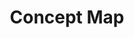 ---
title: "Concept Map"
publishedAt: "2024-05-02"
summary: "A networking platform that connects writers with agencies for collaboration, projects, and professional growth."
images:
  - "/images/projects/project-01/cover-01.jpg"
team:
  - name: "Selene Yu"
    role: "Software Engineer"
    avatar: "/images/avatar.jpg"
    linkedIn: "https://www.linkedin.com/company/once-ui/"
  - name: "Jane Smith"
    role: "Product Manager"
    avatar: "/images/projects/project-01/avatar-01.jpg"
    linkedIn: "https://www.linkedin.com/company/once-ui/"
github: "https://github.com/RANJITHp07/Concept-map"    
---